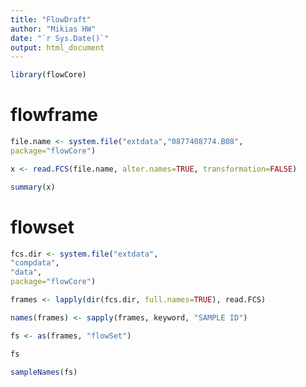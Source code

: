 ```yaml
---
title: "FlowDraft"
author: "Mikias HW"
date: "`r Sys.Date()`"
output: html_document
---
```


```r
library(flowCore)
```

# flowframe
```r
file.name <- system.file("extdata","0877408774.B08",
package="flowCore")

x <- read.FCS(file.name, alter.names=TRUE, transformation=FALSE)

summary(x)
```

# flowset
```r
fcs.dir <- system.file("extdata",
"compdata",
"data",
package="flowCore")

frames <- lapply(dir(fcs.dir, full.names=TRUE), read.FCS)

names(frames) <- sapply(frames, keyword, "SAMPLE ID")

fs <- as(frames, "flowSet")

fs

sampleNames(fs)
```

